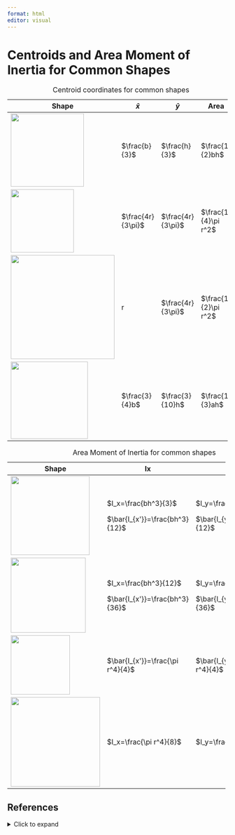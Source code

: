 ```yaml
---
format: html
editor: visual
---
```


# Centroids and Area Moment of Inertia for Common Shapes {#sec-centroids-moments-inertia}

::: grid
::: g-col-7
| Shape                                                           | $\bar{x}$         | $\bar{y}$         | Area                 |
|-----------------------------------------------------------------|-------------------|-------------------|----------------------|
| ![](images/Appendices/Appendix%20E%20part%201.png){width="167"} | $\frac{b}{3}$     | $\frac{h}{3}$     | $\frac{1}{2}bh$      |
| ![](images/Appendices/Appendix%20E%20part%202.png){width="144"} | $\frac{4r}{3\pi}$ | $\frac{4r}{3\pi}$ | $\frac{1}{4}\pi r^2$ |
| ![](images/Appendices/Appendix%20E%20part%203.png){width="237"} | r                 | $\frac{4r}{3\pi}$ | $\frac{1}{2}\pi r^2$ |
| ![](images/Appendices/Appendix%20E%20part%204.png){width="176"} | $\frac{3}{4}b$    | $\frac{3}{10}h$   | $\frac{1}{3}ah$      |

: Centroid coordinates for common shapes
:::
:::

::: grid
::: g-col-7
+-----------------------------------------------------------------+----------------------------------+----------------------------------+
| Shape                                                           | Ix                               | Iy                               |
+=================================================================+==================================+==================================+
| ![](images/Appendices/Appendix%20E%20part%205.png){width="180"} | $I_x=\frac{bh^3}{3}$             | $I_y=\frac{hb^3}{3}$             |
|                                                                 |                                  |                                  |
|                                                                 | $\bar{I_{x'}}=\frac{bh^3}{12}$   | $\bar{I_{y'}}=\frac{hb^3}{12}$   |
+-----------------------------------------------------------------+----------------------------------+----------------------------------+
| ![](images/Appendices/Appendix%20E%20part%206.png){width="171"} | $I_x=\frac{bh^3}{12}$            | $I_y=\frac{hb^3}{12}$            |
|                                                                 |                                  |                                  |
|                                                                 | $\bar{I_{x'}}=\frac{bh^3}{36}$   | $\bar{I_{y'}}=\frac{hb^3}{36}$   |
+-----------------------------------------------------------------+----------------------------------+----------------------------------+
| ![](images/Appendices/Appendix%20E%20part%207.png){width="135"} | $\bar{I_{x'}}=\frac{\pi r^4}{4}$ | $\bar{I_{y'}}=\frac{\pi r^4}{4}$ |
+-----------------------------------------------------------------+----------------------------------+----------------------------------+
| ![](images/Appendices/Appendix%20E%20part%208.png){width="204"} | $I_x=\frac{\pi r^4}{8}$          | $I_y=\frac{\pi r^4}{8}$          |
+-----------------------------------------------------------------+----------------------------------+----------------------------------+

: Area Moment of Inertia for common shapes
:::
:::

## References {.unnumbered}

<details>

<summary>Click to expand</summary>

Appendix E figures: Kindred Grey. 2024. CC BY-NC-SA.

</details>
